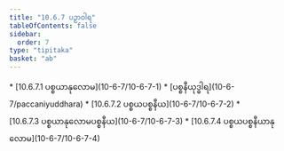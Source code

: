 ```yaml
---
title: "10.6.7 ပဉှာဝါရ"
tableOfContents: false
sidebar:
  order: 7
type: "tipitaka"
basket: "ab"
---
```



<DynamicBreadcrumb />



<TableOfContents>
* [10.6.7.1 ပစ္စယာနုလောမ](10-6-7/10-6-7-1)
* [ပစ္စနီယုဒ္ဓါရ](10-6-7/paccaniyuddhara)
* [10.6.7.2 ပစ္စယပစ္စနီယ](10-6-7/10-6-7-2)
* [10.6.7.3 ပစ္စယာနုလောမပစ္စနီယ](10-6-7/10-6-7-3)
* [10.6.7.4 ပစ္စယပစ္စနီယာနုလောမ](10-6-7/10-6-7-4)
</TableOfContents>